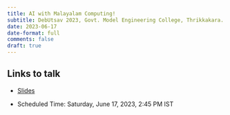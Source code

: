 ```yaml
---
title: AI with Malayalam Computing!
subtitle: DebUtsav 2023, Govt. Model Engineering College, Thrikkakara.
date: 2023-06-17
date-format: full
comments: false
draft: true
---
```


## Links to talk

- [Slides](../../../talks/mec/debutsav.qmd)

- Scheduled Time: Saturday, June 17, 2023, 2:45 PM IST
